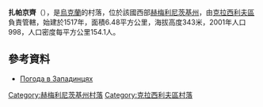 {{coord|49|35|56|N|27|3|48|E|scale:100000|display=title}}

'''扎帕京齊'''（{{lang-uk|Западинці}}），是[[烏克蘭|烏克蘭]]的村落，位於該國西部[[赫梅利尼茨基州|赫梅利尼茨基州]]，由[[克拉西利夫區|克拉西利夫區]]負責管轄，始建於1517年，面積6.48平方公里，海拔高度343米，2001年人口998，人口密度每平方公里154.1人。

==參考資料==
* [http://weather.in.ua/ua/hmel'nickaja/8451 Погода в Западинцях] {{Wayback|url=http://weather.in.ua/ua/hmel'nickaja/8451 |date=20111220054101 }}

{{DEFAULTSORT:Западинці}}
[[Category:赫梅利尼茨基州村落|Category:赫梅利尼茨基州村落]]
[[Category:克拉西利夫區村落|Category:克拉西利夫區村落]]


{{Khmelnytskyi-geo-stub}}